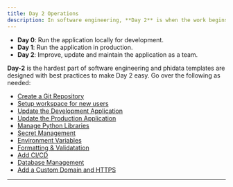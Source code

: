 ```yaml
---
title: Day 2 Operations
description: In software engineering, **Day 2** is when the work begins.
---
```


- **Day 0**: Run the application locally for development.
- **Day 1**: Run the application in production.
- **Day 2**: Improve, update and maintain the application as a team.

**Day-2** is the hardest part of software engineering and phidata templates are designed with best practices to make Day 2 easy. Go over the following as needed:

- [Create a Git Repository](/day-2/git-repo)
- [Setup workspace for new users](/day-2/new-users)
- [Update the Development Application](/day-2/dev-app)
- [Update the Production Application](/day-2/production-app)
- [Manage Python Libraries](/day-2/python-libraries)
- [Secret Management](/day-2/secrets)
- [Environment Variables](/day-2/env-vars)
- [Formatting & Validatation](/day-2/format-and-validate)
- [Add CI/CD](/day-2/ci-cd)
- [Database Management](/day-2/database)
- [Add a Custom Domain and HTTPS](/day-2/domain-https)

---
